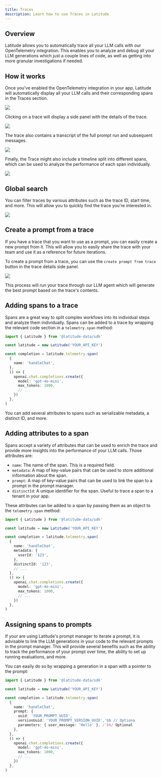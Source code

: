 ```yaml
---
title: Traces
description: Learn how to use Traces in Latitude
---
```


## Overview

Latitude allows you to automatically trace all your LLM calls with our
OpenTelemetry integration. This enables you to analyze and debug all your LLM
generations which just a couple lines of code, as well as getting into more
granular investigations if needed.

## How it works

Once you've enabled the OpenTelemetry integration in your app, Latitude will automatically display all your LLM calls and their corresponding spans in the Traces section.

![](/assets/traces-1.png)

Clicking on a trace will display a side panel with the details of the trace.

![](/assets/traces-2.png)

The trace also contains a transcript of the full prompt run and subsequent messages.

![](/assets/traces-3.png)

Finally, the Trace might also include a timeline split into different spans, which can be used to analyze the performance of each span individually.

![](/assets/traces-4.png)

## Global search

You can filter traces by various attributes such as the trace ID, start time, and more. This will allow you to quickly find the trace you're interested in.

![](/assets/traces-5.png)

## Create a prompt from a trace

If you have a trace that you want to use as a prompt, you can easily create a
new prompt from it. This will allow you to easily share the trace with your
team and use it as a reference for future iterations.

To create a prompt from a trace, you can use the `create prompt from trace` button in the trace details side panel.

![](/assets/traces-6.png)

This process will run your trace through our LLM agent which will generate the best prompt based on the trace's contents.

## Adding spans to a trace

Spans are a great way to split complex workfows into its individual steps and analyze them individually. Spans can be added to a trace by wrapping the relevant code section in a `telemetry.span` method:

```typescript
import { Latitude } from '@latitude-data/sdk'

const latitude = new Latitude('YOUR_API_KEY')

const completion = latitude.telemetry.span(
  {
    name: 'handleChat',
  },
  () => {
    openai.chat.completions.create({
      model: 'gpt-4o-mini',
      max_tokens: 1000,
      // ...
    })
  },
)
```

You can add several attributes to spans such as serializable metadata, a distinct ID, and more.

## Adding attributes to a span

Spans accept a variety of attributes that can be used to enrich the trace and provide more insights into the performance of your LLM calls. Those attributes are:

- `name`: The name of the span. This is a required field.
- `metadata`: A map of key-value pairs that can be used to store additional information about the span.
- `prompt`: A map of key-value pairs that can be used to link the span to a prompt in the prompt manager.
- `distinctId`: A unique identifier for the span. Useful to trace a span to a tenant in your app.

These attributes can be added to a span by passing them as an object to the `telemetry.span` method:

```typescript
import { Latitude } from '@latitude-data/sdk'

const latitude = new Latitude('YOUR_API_KEY')

const completion = latitude.telemetry.span(
  {
    name: 'handleChat',
    metadata: {
      userId: '123',
    },
    distinctId: '123',
    // ...
  },
  () => {
    openai.chat.completions.create({
      model: 'gpt-4o-mini',
      max_tokens: 1000,
      // ...
    })
  },
)
```

## Assigning spans to prompts

If your are using Latitude's prompt manager to iterate a prompt, it is
advisable to link the LLM generations in your code to the relevant prompts in
the prompt manager. This will provide several benefits such as the ability to
track the performance of your prompt over time, the ability to set up running
evaluations, and more.

You can easily do so by wrapping a generation in a span with a pointer to the prompt:

```typescript
import { Latitude } from '@latitude-data/sdk'

const latitude = new Latitude('YOUR_API_KEY')

const completion = latitude.telemetry.span(
  {
    name: 'handleChat',
    prompt: {
      uuid: 'YOUR_PROMPT_UUID',
      versionUuid: 'YOUR_PROMPT_VERSION_UUID','bb // Optiona
      parameters: { user_message: 'Hello' }, /'bb/ Optional
    },
  },
  () => {
    openai.chat.completions.create({
      model: 'gpt-4o-mini',
      max_tokens: 1000,
      // ...
    })
  },
)
```
